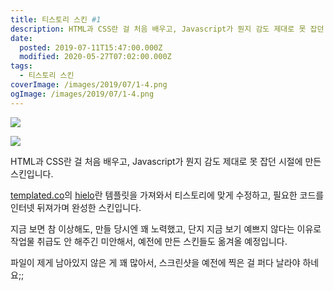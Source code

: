 ```yaml
---
title: 티스토리 스킨 #1
description: HTML과 CSS란 걸 처음 배우고, Javascript가 뭔지 감도 제대로 못 잡던 시절에 만든 스킨입니다. templated.co의 hielo란 템플릿을 가져와서 티스토리에 맞게 수정하고, 필요한 코드를 인터넷 뒤져가며 완성한 스킨입니다. 지금 보면 참 이상해도, 만들 당시엔 꽤 노력했고, 단지 지금 보기 예쁘지 않다는 이유로 작업물 취급도 안 해주긴 미안해서, 예전에 만든 스킨들도 옮겨올 예정입니다. 파일이 제게 남아있지 않은
date:
  posted: 2019-07-11T15:47:00.000Z
  modified: 2020-05-27T07:02:00.000Z
tags:
  - 티스토리 스킨
coverImage: /images/2019/07/1-4.png
ogImage: /images/2019/07/1-4.png
---
```


![](/images/2019/07/1-4.png)

![](/images/2019/07/2-3.png)

HTML과 CSS란 걸 처음 배우고, Javascript가 뭔지 감도 제대로 못 잡던 시절에 만든 스킨입니다.

[templated.co](https://templated.co)의 [hielo](https://templated.co/hielo)란 템플릿을 가져와서 티스토리에 맞게 수정하고, 필요한 코드를 인터넷 뒤져가며 완성한 스킨입니다.

지금 보면 참 이상해도, 만들 당시엔 꽤 노력했고, 단지 지금 보기 예쁘지 않다는 이유로 작업물 취급도 안 해주긴 미안해서, 예전에 만든 스킨들도 옮겨올 예정입니다.

파일이 제게 남아있지 않은 게 꽤 많아서, 스크린샷을 예전에 찍은 걸 퍼다 날라야 하네요;;